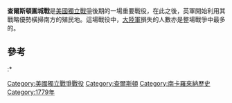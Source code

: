 {{otheruses4||[[南北戰爭|南北戰爭]]中的圍城戰|查爾斯頓港圍城戰|1776年英軍嘗試攻占查爾斯頓|蘇利文島戰役}}
{{Infobox Military Conflict
|conflict=查爾斯頓圍城戰
|image=[[Image:CharlestownSC1780.jpg|300px]]
|caption=1780年地圖的細節，由英軍的工兵繪製。
|partof=[[美國獨立戰爭|美國獨立戰爭]]
|date=1780年3月29日 – 5月12日 
|place=[[查爾斯頓_(南卡羅萊那州)|查爾斯頓]]
|coordinates={{coord|32|47|39.12|N|79|56|31.26|W|type:city_scale:1000000_region:US|display=inline,title}}
|result=英國決定性勝利
|territory=查爾斯頓向英軍投降
|combatant1={{flagicon|United Kingdom|1606}} [[大英帝國|大不列顛]] 
|combatant2={{flag|United States|1777}}
| commander1  = {{flagicon|Kingdom of Great Britain}} [[亨利·柯林頓|亨利·柯林頓]]<br />
{{flagicon|Kingdom of Great Britain}} [[第一代康沃利斯侯爵查爾斯·康沃利斯|康沃利斯侯爵]]<br />
{{flagicon|Kingdom of Great Britain}} [[亞歷山大·列斯利|亞歷山大·列斯利]]<br />
| commander2  = {{flagicon|United States|1777}} [[班傑明·林肯|班傑明·林肯]]{{Surrendered}}<br />
{{flagicon|United States|1777}} [[威廉·摩爾特里|威廉·摩爾特里]]{{Surrendered}}<br />
{{flagicon|United States|1777}} [[詹姆斯·霍根|詹姆斯·霍根]]{{Surrendered}}<br />
{{flagicon|United States|1777}} [[查爾斯·科茨沃斯·平克尼|查爾斯·科茨沃斯·平克尼]]{{Surrendered}}<br />
| strength1   = 12,847名正規軍和民兵<br />4,500名水手<br />6艘風帆戰艦<br />8艘巡防艦<br />4艘武裝槳帆船<br />90艘運輸船<ref name="carolana.com">{{cite web|url=http://www.carolana.com/SC/Revolution/revolution_siege_of_charleston.html|title=The American Revolution in South Carolina – The Siege of Charlestown|website=Carolana.com|access-date=29 May 2018}}</ref>
| strength2   = 6,577名正規軍、水手和民兵<br />3艘巡防艦<br />5艘單桅縱帆船<br />2艘雙桅縱帆船<br />3艘武裝槳帆船<ref name="carolana.com"/>
| casualties1 = 76人死亡<br />189人受傷
| casualties2 = 89人死亡<br />138人受傷<br />5,466人被俘<ref>{{cite book |last1=Greene, Franics Vinton |title=The Revolutionary War and the Military Policy of the United States |date=1911 |location=New York Public Library |page=210 |isbn=9780722280089 |url=https://books.google.com/books?id=_7UTAAAAYAAJ|author1-link=Francis Vinton Greene }}</ref><ref>{{cite book |last1=Morrill |first1=Dan L |title=Southern Campaigns of the American Revolution |date=1993 |publisher=Nautical & Aviation Publishing Company |isbn=9781877853210 |page=[https://archive.org/details/southerncampaign00morr/page/73 73] |url=https://archive.org/details/southerncampaign00morr|url-access=registration }}</ref><br />全船被俘
| campaignbox = {{Campaignbox American Revolutionary War: Southern}}
}}

'''查爾斯頓圍城戰'''是[[美國獨立戰爭|美國獨立戰爭]]後期的一場重要戰役，在此之後，英軍開始利用其戰略優勢橫掃南方的殖民地。這場戰役中，[[大陸軍|大陸軍]]損失的人數亦是整場戰爭中最多的。

==參考==
{{reflist}}
:*{{1911}}


[[Category:美國獨立戰爭戰役|Category:美國獨立戰爭戰役]]
[[Category:查爾斯頓|Category:查爾斯頓]]
[[Category:南卡羅來納歷史|Category:南卡羅來納歷史]]
[[Category:1779年|Category:1779年]]